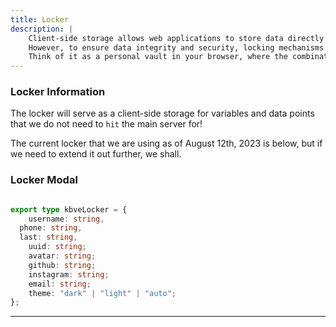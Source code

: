 ```yaml
---
title: Locker
description: |
    Client-side storage allows web applications to store data directly in a user's browser, offering speed and offline accessibility.
    However, to ensure data integrity and security, locking mechanisms can be implemented, restricting unwanted or concurrent modifications.
    Think of it as a personal vault in your browser, where the combination is known only to trusted sources
---
```


### Locker Information

The locker will serve as a client-side storage for variables and data points that we do not need to `hit` the main server for!

The current locker that we are using as of August 12th, 2023 is below, but if we need to extend it out further, we shall.


### Locker Modal

```typescript

export type kbveLocker = {
	username: string,
  phone: string,
  last: string,
	uuid: string;
	avatar: string;
	github: string;
	instagram: string;
	email: string;
	theme: "dark" | "light" | "auto";
};

```

---